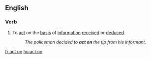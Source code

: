 ==English==

===Verb===
{{en-verb|acts on|acting on|acted on|acted on}}

# To [[act]] on the [[basis]] of [[information]] [[receive]]d or [[deduce]]d.
#:''The policeman decided to '''act on''' the tip from his informant.''

[[fr:act on]]
[[hu:act on]]
